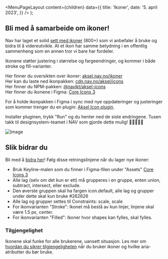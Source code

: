 
<Meta
  title='Ikoner'
  description='Beskrivelse'
/>

  <MenuPageLayout
    content={children}
    data={{
      title: 'Ikoner',
      date: '5. april 2023',
    }}
  />
);

## Bli med å samarbeide om ikoner!

Nav har laget et solid [sett med ikoner](https://aksel.nav.no/ikoner) (800+) som vi anbefaler å bruke og bidra til å videreutvikle. At et ikon har samme betydning i en offentlig sammenheng som en annen tror vi bare har fordeler.

Ikonene støtter justering i størrelse og fargeendringer, og kommer i både stroke og fill-varianter.

Her finner du oversikten over ikoner: [aksel.nav.no/ikoner](https://aksel.nav.no/ikoner)<br/>
Her kan du laste ned ikonpakken: [cdn.nav.no/aksel/icons](https://cdn.nav.no/aksel/icons/zip/aksel-icons.zip)<br/>
Her finner du NPM-pakken: [@navikt/aksel-icons](https://www.npmjs.com/package/@navikt/aksel-icons)<br/>
Her finner du ikonene i Figma: [Core Icons 3](https://www.figma.com/community/file/1214869602572392330/Core-Icons-3)<br/>

For å holde ikonpakken i Figma i sync med nye oppdateringer og justeringer som kommer trenger du en plugin: [Aksel Icon plugin](https://www.figma.com/community/plugin/1221057403873975172).

Installer pluginen, trykk "Run" og du henter ned de siste endringene. Tusen takk til designsystem-teamet i NAV som gjorde dette mulig! 🙏🏻👏🏻🏅

![Image](https://user-images.githubusercontent.com/1464915/230187062-b17ecf3a-4910-461f-b6c1-7767af26963c.png)

## Slik bidrar du

Bli med å [bidra her](https://github.com/navikt/aksel/blob/main/%40navikt/aksel-icons/CONTRIBUTING.md)! Følg disse retningslinjene når du lager nye ikoner:

- Bruk Keyline-malen som du finner i Figma-filen under "Assets" [Core Icons 3](https://www.figma.com/community/file/1214869602572392330/Core-Icons-3)<br/>
- Alle lag (selv om det kun er ett) må grupperes i en gruppe, enten union, subtract, intersect, eller exclude.
- Den øverste gruppen skal ha fargen icon.default, alle lag og grupper under dette skal kun bruke #262626
- Alle lag og grupper settes til Constraints: scale, scale
- For ikonvarianten "Stroke": Ikonet må bestå av kun linjer, linjene skal være 1.5 px, center.
- For ikonvarianten "Filled": Ikoner hvor shapes kan fylles, skal fylles.

### Tilgjengelighet

Ikonene skal funke for alle brukerene, uansett situasjon. Les mer om [hvordan du sikrer tilgjengeligheten](https://aksel.nav.no/god-praksis/artikler/tilgjengelig-ikonbruk) når du bruker ikoner og hvilke aria-atributter du bør bruke.
